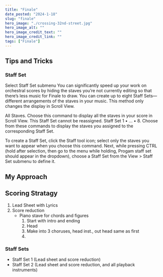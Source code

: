```yaml
---
title: "Finale"
date_posted: "2024-1-18"
slug: "finale"
hero_image: "./crossing-32nd-street.jpg"
hero_image_alt: ""
hero_image_credit_text: ""
hero_image_credit_link: ""
tags: ["Finale"]
---
```


## Tips and Tricks

### Staff Set

Select Staff Set submenu
You can significantly speed up your work on orchestral scores by hiding the staves you’re not currently editing so that there’s less music for Finale to draw. You can create up to eight Staff Sets—different arrangements of the staves in your music. This method only changes the display in Scroll View.

All Staves. Choose this command to display all the staves in your score in Scroll View. This Staff Set cannot be reassigned.
Staff Set 1 • … • 8. Choose from these commands to display the staves you assigned to the corresponding Staff Set.

To create a Staff Set, click the Staff tool icon; select only the staves you want to appear when you choose this command. Next, while pressing CTRL (hold after selection, then go to the menu while holding, Progam staff set should appear in the dropdown), choose a Staff Set from the View > Staff Set submenu to define it.

## My Approach

## Scoring Stratagy

1. Lead Sheet with Lyrics
2. Score reduction
    - Piano stave for chords and figures
      1. Start with intro and ending
      2. Head
      3. Make into 3 choruses, head inst., out head same as first
      4.

### Staff Sets

- Staff Set 1 (Lead sheet and score reduction)
- Staff Set 2 (Lead sheet and score reduction, and all playback instruments)
